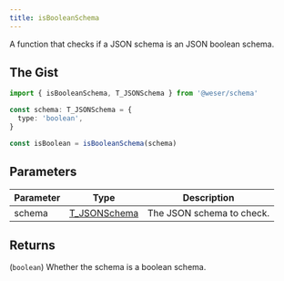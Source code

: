 ```yaml
---
title: isBooleanSchema
---
```


A function that checks if a JSON schema is an JSON boolean schema.

## The Gist

```ts
import { isBooleanSchema, T_JSONSchema } from '@weser/schema'

const schema: T_JSONSchema = {
  type: 'boolean',
}

const isBoolean = isBooleanSchema(schema)
```

## Parameters

| Parameter | Type                                           | Description               |
| --------- | ---------------------------------------------- | ------------------------- |
| schema    | [T_JSONSchema](/schema/api/types/T_JSONSchema) | The JSON schema to check. |

## Returns

(`boolean`) Whether the schema is a boolean schema.
